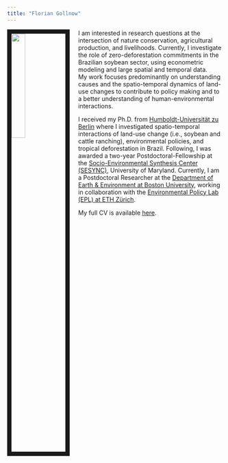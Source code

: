 ```yaml
---
title: "Florian Gollnow"
---
```


<link rel="stylesheet" href="styles.css" type="text/css">
<link rel="stylesheet" href="academicicons/css/academicons.min.css"/>

<img src="images/GollnowF_large.jpg" style="width:25%; border:10px solid; margin-right: 20px" align="left">

I am interested in research questions at the intersection of nature conservation, agricultural production, and livelihoods. Currently, I investigate the role of zero-deforestation commitments in the Brazilian soybean sector, using econometric modeling and large spatial and temporal data.  
My work focuses predominantly on understanding causes and the spatio-temporal dynamics of land-use changes to contribute to policy making and to a better understanding of human-environmental interactions.   
  
I received my Ph.D. from [Humboldt-Universität zu Berlin](https://www.geographie.hu-berlin.de/en) where I investigated spatio-temporal interactions of land-use change (i.e., soybean and cattle ranching), environmental policies, and tropical deforestation in Brazil. Following, I was awarded a two-year Postdoctoral-Fellowship at the [Socio-Environmental Synthesis Center (SESYNC)](https://www.sesync.org/), University of Maryland. Currently, I am a Postdoctoral Researcher at the [Department of Earth & Environment at Boston University](http://www.bu.edu/earth/), working in collaboration with the [Environmental Policy Lab (EPL) at ETH Zürich](https://epl.ethz.ch/). 
  
My full CV is available [here](files/GollnowF_CV_20211025.pdf).